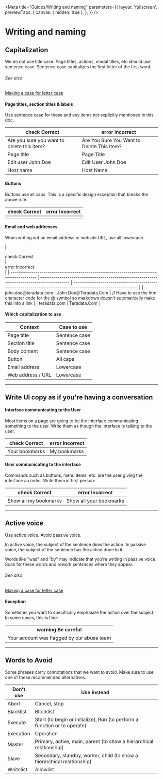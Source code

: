 <!-- writing-and-naming.stories.mdx -->


<Meta
  title="Guides/Writing and naming"
  parameters={{
    layout: 'fullscreen',
    previewTabs: {
      canvas: { hidden: true },
    },
  }}
/>

<style>{`
  .caution {
    color: var(--mdc-theme-caution);
  }
  .positive {
    color: var(--mdc-theme-positive);
  }
  .negative {
    color: var(--mdc-theme-negative);
  }
  .status_lockup {
    display: flex;
  }
  .status_lockup cv-icon {
    margin-right: 8px;
  }
  #button-incorrect {
    --mdc-typography-button-text-transform: none;
  }
`}</style>

# Writing and naming

## Capitalization

We do not use title case. Page titles, actions, modal titles, etc should use sentence case. Sentence case capitalizes the first letter of the first word.

###### See also

<div className="link-list">
  <a
    className="link-item link-article"
    href="https://medium.com/@jsaito/making-a-case-for-letter-case-19d09f653c98"
    target="_blank"
  >
    Making a case for letter case
  </a>
</div>

#### Page titles, section titles & labels

Use sentence case for these and any items not explicitly mentioned in this doc.

| <div class="status_lockup positive"><cv-icon class="positive">check</cv-icon> Correct</div> | <div class="status_lockup negative"><cv-icon class="negative">error</cv-icon> Incorrect</div> |
| ------------------------------------------------------------------------------------------- | --------------------------------------------------------------------------------------------- |
| Are you sure you want to delete this item?                                                  | Are You Sure You Want to Delete This Item?                                                    |
| Page title                                                                                  | Page Title                                                                                    |
| Edit user John Doe                                                                          | Edit User John Doe                                                                            |
| Host name                                                                                   | Host Name                                                                                     |

#### Buttons

Buttons use all caps. This is a specific design exception that breaks the above rule.

| <div class="status_lockup positive"><cv-icon class="positive">check</cv-icon> Correct</div> | <div class="status_lockup negative"><cv-icon class="negative">error</cv-icon> Incorrect</div> |
| ------------------------------------------------------------------------------------------- | --------------------------------------------------------------------------------------------- |
| <cv-button id="button-correct" outlined label="Button action"></cv-button>                  | <cv-button id="button-incorrect" outlined label="Button action"></cv-button>                  |

#### Email and web addresses

When writing out an email address or website URL, use all lowercase.

| <div class="status_lockup positive"><cv-icon class="positive">check</cv-icon> Correct</div> | <div class="status_lockup negative"><cv-icon class="negative">error</cv-icon> Incorrect</div> |
| ------------------------------------------------------------------------------------------- | --------------------------------------------------------------------------------------------- | --------------------------------------------------------------------------------------------------------------- |
| john.doe&#64;teradata.com                                                                   | John.Doe&#64;Teradata.Com                                                                     | // Have to use the html character code for the @ symbol so markdown doesn't automatically make this into a link |
| teradata.com                                                                                | Teradata.Com                                                                                  |

#### Which capitalization to use

| Context           | Case to use   |
| ----------------- | ------------- |
| Page title        | Sentence case |
| Section title     | Sentence case |
| Body content      | Sentence case |
| Button            | All caps      |
| Email address     | Lowercase     |
| Web address / URL | Lowercase     |

---

## Write UI copy as if you're having a conversation

#### Interface communicating to the User

Most items on a page are going to be the interface communicating something to the user. Write them as though the interface is talking to the user.

| <div class="status_lockup positive"><cv-icon class="positive">check</cv-icon> Correct</div> | <div class="status_lockup negative"><cv-icon class="negative">error</cv-icon> Incorrect</div> |
| ------------------------------------------------------------------------------------------- | --------------------------------------------------------------------------------------------- |
| Your bookmarks                                                                              | My bookmarks                                                                                  |

#### User communicating to the interface

Commands such as buttons, menu items, etc. are the user giving the interface an order. Write them in first person:

| <div class="status_lockup positive"><cv-icon class="positive">check</cv-icon> Correct</div> | <div class="status_lockup negative"><cv-icon class="negative">error</cv-icon> Incorrect</div> |
| ------------------------------------------------------------------------------------------- | --------------------------------------------------------------------------------------------- |
| Show all my bookmarks                                                                       | Show all your bookmarks                                                                       |

---

## Active voice

Use active voice. Avoid passive voice.

In active voice, the subject of the sentence does the action. In passive voice, the subject of the sentence has the action done to it.

Words like "was" and "by" may indicate that you're writing in passive voice. Scan for these words and rework sentences where they appear.

###### See also

<div className="link-list">
  <a
    className="link-item link-article"
    href="https://medium.com/@jsaito/making-a-case-for-letter-case-19d09f653c98"
    target="_blank"
  >
    Making a case for letter case
  </a>
</div>

#### Exception

Sometimes you want to specifically emphasize the action over the subject. In some cases, this is fine:

| <div class="status_lockup caution"><cv-icon class="caution">warning</cv-icon> Be careful</div> |
| ---------------------------------------------------------------------------------------------- |
| Your account was flagged by our abuse team                                                     |

---

## Words to Avoid

Some phrases carry connotations that we want to avoid. Make sure to use one of these recommended alternatives.

| Don't use | Use instead                                                               |
| --------- | ------------------------------------------------------------------------- |
| Abort     | Cancel, stop                                                              |
| Blacklist | Blocklist                                                                 |
| Execute   | Start (to begin or initialize), Run (to perform a function or to operate) |
| Execution | Operation                                                                 |
| Master    | Primary, active, main, parent (to show a hierarchical relationship)       |
| Slave     | Secondary, standby, worker, child (to show a hierarchical relationship)   |
| Whitelist | Allowlist                                                                 |
